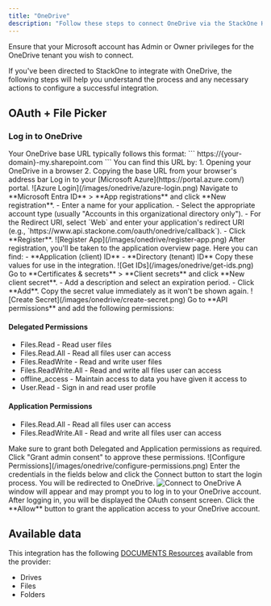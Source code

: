 ```yaml
---
title: "OneDrive"
description: "Follow these steps to connect OneDrive via the StackOne Hub successfully."
---
```



<Warning>
  Ensure that your Microsoft account has Admin or Owner privileges for the OneDrive tenant you wish to connect.
</Warning>

If you've been directed to StackOne to integrate with OneDrive, the following steps will help you understand the process and any necessary actions to configure a successful integration.

## OAuth + File Picker

### Log in to OneDrive

<Steps>
  <Step title="Get your OneDrive Base URL">
    Your OneDrive base URL typically follows this format:
    ```
    https://{your-domain}-my.sharepoint.com
    ```
    You can find this URL by:
    1. Opening your OneDrive in a browser
    2. Copying the base URL from your browser's address bar
  </Step>

  <Step title="Log in to Microsoft Azure">
    Log in to your [Microsoft Azure](https://portal.azure.com/) portal.
    ![Azure Login](/images/onedrive/azure-login.png)
  </Step>

  <Step title="Register a New Application">
    Navigate to **Microsoft Entra ID** > **App registrations** and click **New registration**.
    - Enter a name for your application.
    - Select the appropriate account type (usually "Accounts in this organizational directory only").
    - For the Redirect URI, select `Web` and enter your application's redirect URI (e.g., `https://www.api.stackone.com/oauth/onedrive/callback`).
    - Click **Register**.
    ![Register App](/images/onedrive/register-app.png)
  </Step>

  <Step title="Obtain your Client ID and Tenant ID">
    After registration, you'll be taken to the application overview page. Here you can find:
    - **Application (client) ID**
    - **Directory (tenant) ID**
    Copy these values for use in the integration.
    ![Get IDs](/images/onedrive/get-ids.png)
  </Step>

  <Step title="Create a Client Secret">
    Go to **Certificates & secrets** > **Client secrets** and click **New client secret**.
    - Add a description and select an expiration period.
    - Click **Add**.
    <Warning>
      Copy the secret value immediately as it won't be shown again.
    </Warning>
    ![Create Secret](/images/onedrive/create-secret.png)
  </Step>

  <Step title="Configure API Permissions">
    Go to **API permissions** and add the following permissions:
    <h4>Delegated Permissions</h4>
    <ul>
      <li>Files.Read - Read user files</li>
      <li>Files.Read.All - Read all files user can access</li>
      <li>Files.ReadWrite - Read and write user files</li>
      <li>Files.ReadWrite.All - Read and write all files user can access</li>
      <li>offline_access - Maintain access to data you have given it access to</li>
      <li>User.Read - Sign in and read user profile</li>
    </ul>
    <h4>Application Permissions</h4>
    <ul>
      <li>Files.Read.All - Read all files user can access</li>
      <li>Files.ReadWrite.All - Read and write all files user can access</li>
    </ul>
    <Warning>
      Make sure to grant both Delegated and Application permissions as required. Click "Grant admin consent" to approve these permissions.
    </Warning>
    ![Configure Permissions](/images/onedrive/configure-permissions.png)
  </Step>

  <Step title="Connect to OneDrive">
    Enter the credentials in the fields below and click the Connect button to start the login process. You will be redirected to OneDrive.
    <Frame>
      <img className='rounded-md' style={{ margin: '0 auto', border: '1px solid #efefef' }} alt="Connect to OneDrive" src="/images/onedrive/connect.png" />
    </Frame>
  </Step>

  <Step title="Grant OAuth Application Consent">
    A window will appear and may prompt you to log in to your OneDrive account.
    After logging in, you will be displayed the OAuth consent screen.
    Click the **Allow** button to grant the application access to your OneDrive account.
  </Step>
</Steps>

<IntegrationFooter />

## Available data

This integration has the following [DOCUMENTS Resources](https://docs.stackone.com/reference/getting-started-with-your-api) available from the provider:
<ul>
  <li>Drives</li>
  <li>Files</li>
  <li>Folders</li>
</ul> 